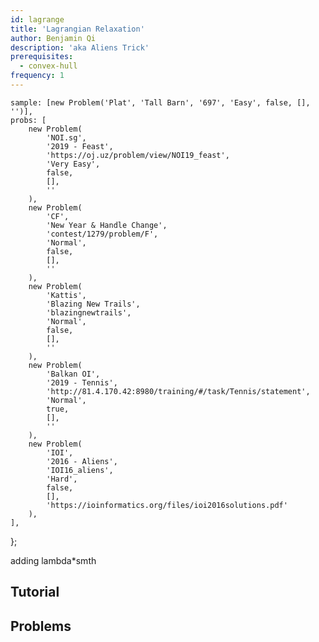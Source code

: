 ```yaml
---
id: lagrange
title: 'Lagrangian Relaxation'
author: Benjamin Qi
description: 'aka Aliens Trick'
prerequisites:
  - convex-hull
frequency: 1
---
```


	sample: [new Problem('Plat', 'Tall Barn', '697', 'Easy', false, [], '')],
	probs: [
		new Problem(
			'NOI.sg',
			'2019 - Feast',
			'https://oj.uz/problem/view/NOI19_feast',
			'Very Easy',
			false,
			[],
			''
		),
		new Problem(
			'CF',
			'New Year & Handle Change',
			'contest/1279/problem/F',
			'Normal',
			false,
			[],
			''
		),
		new Problem(
			'Kattis',
			'Blazing New Trails',
			'blazingnewtrails',
			'Normal',
			false,
			[],
			''
		),
		new Problem(
			'Balkan OI',
			'2019 - Tennis',
			'http://81.4.170.42:8980/training/#/task/Tennis/statement',
			'Normal',
			true,
			[],
			''
		),
		new Problem(
			'IOI',
			'2016 - Aliens',
			'IOI16_aliens',
			'Hard',
			false,
			[],
			'https://ioinformatics.org/files/ioi2016solutions.pdf'
		),
	],
};

adding lambda\*smth

<Problems problems={problems.sample} />

## Tutorial

<Resources>
	<Resource
		source="Mamnoon Siam"
		title="Attack on Aliens"
		url="https://mamnoonsiam.github.io/posts/attack-on-aliens.html"
	></Resource>
	<Resource
		source="Serbanology"
		title="The Trick from Aliens"
		url="http://serbanology.com/show_article.php?art=The%20Trick%20From%20Aliens"
	></Resource>
</Resources>

## Problems

<Problems problems={problems.probs} />

